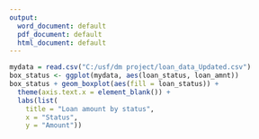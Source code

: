 ```yaml
---
output:
  word_document: default
  pdf_document: default
  html_document: default
---
```



```r
mydata = read.csv("C:/usf/dm project/loan_data_Updated.csv")
box_status <- ggplot(mydata, aes(loan_status, loan_amnt))
box_status + geom_boxplot(aes(fill = loan_status)) +
  theme(axis.text.x = element_blank()) +
  labs(list(
    title = "Loan amount by status",
    x = "Status",
    y = "Amount"))

```

